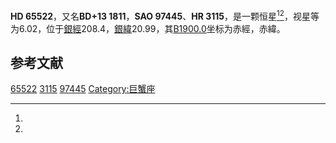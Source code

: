 {{Starbox begin
| name = HD 65522
}}
{{Starbox observe
| epoch = [[J2000.0|J2000.0]]
| constell = {{星座名待查}}<ref name=SIMBAD>{{cite web
 | url=http://simbad.u-strasbg.fr/simbad/sim-id?Ident=HR+3115
 | title =Pulsating variable Star
 | publisher=Centre de Données astronomiques de Strasbourg
 | work=SIMBAD
 | accessdate=2012-07-13}}</ref><ref name=DATA>{{cite web
 | url=http://vizier.u-strasbg.fr/viz-bin/VizieR-5?-out.add=.&-source=5050&-corr=PK=HR&-out.max=9999&HR=3115
 | title=VizieR Detailed Page
 | accessdate=2012-07-13
 | archive-date=2016-03-05
 | archive-url=https://web.archive.org/web/20160305052736/http://vizier.u-strasbg.fr/viz-bin/VizieR-5?-out.add=.&-source=5050&-corr=PK=HR&-out.max=9999&HR=3115
 | dead-url=no
 }}</ref>
| 星官 = 
| ra = {{RA|7|59|35.1}}<ref name=SIMBAD /><ref name=DATA />
| dec = {{DEC|+13|14|32}}<ref name=SIMBAD /><ref name=DATA />
| appmag_v = 6.02<ref name=SIMBAD /><ref name=DATA />
}}
{{Starbox character
| class = K2<ref name=SIMBAD /><ref name=DATA />
| b-v = 1.32<ref name=SIMBAD /><ref name=DATA />
| u-b = <ref name=SIMBAD /><ref name=DATA />
| r-i = <ref name=SIMBAD /><ref name=DATA />
| variable = 
}}
{{Starbox astrometry
| radial_v = 
| prop_mo_ra = 27
| parallax = 
| p_error = 
}}
{{Starbox catalog
| names =BD+13 1811，[[SAO星表|SAO]] 97445，[[HD星表|HD]] 65522，[[HR星表|HR]] 3115}}
{{Starbox reference |Simbad=HR+3115}}
{{Starbox end}}

'''HD 65522'''，又名'''BD+13 1811'''，'''SAO 97445'''、'''HR 3115'''，是一颗恒星<ref name=SIMBAD /><ref name=DATA />，视星等为6.02，位于[[銀道座標系|銀經]]208.4，[[銀道座標系|銀緯]]20.99，其[[B1900.0|B1900.0]]坐标为赤經{{RA|7|54|0.1}}，赤緯{{DEC|+13|20.99|51}}。

== 参考文献 ==
{{reflist}}

{{star-stub}}

[[Category:HD和HDE天體|65522]]
[[Category:HR天體|3115]]
[[Category:SAO天體|97445]]
[[Category:巨蟹座|Category:巨蟹座]]